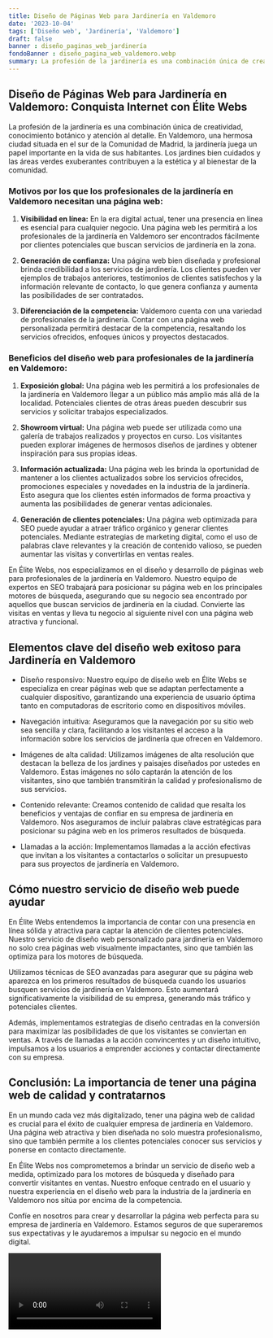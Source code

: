 ```yaml
---
title: Diseño de Páginas Web para Jardinería en Valdemoro
date: '2023-10-04'
tags: ['Diseño web', 'Jardinería', 'Valdemoro']
draft: false
banner : diseño_paginas_web_jardinería
fondoBanner : diseño_pagina_web_valdemoro.webp
summary: La profesión de la jardinería es una combinación única de creatividad, conocimiento botánico y atención al detalle. En Valdemoro, una hermosa ciudad situada en el sur de la Comunidad de Madrid, la jardinería juega un papel importante en la vida de sus habitantes. Los jardines bien cuidados y las áreas verdes exuberantes contribuyen a la estética y al bienestar de la comunidad.
---
```


## Diseño de Páginas Web para Jardinería en Valdemoro: Conquista Internet con Élite Webs

La profesión de la jardinería es una combinación única de creatividad, conocimiento botánico y atención al detalle. En Valdemoro, una hermosa ciudad situada en el sur de la Comunidad de Madrid, la jardinería juega un papel importante en la vida de sus habitantes. Los jardines bien cuidados y las áreas verdes exuberantes contribuyen a la estética y al bienestar de la comunidad.

### Motivos por los que los profesionales de la jardinería en Valdemoro necesitan una página web:

1. **Visibilidad en línea:** En la era digital actual, tener una presencia en línea es esencial para cualquier negocio. Una página web les permitirá a los profesionales de la jardinería en Valdemoro ser encontrados fácilmente por clientes potenciales que buscan servicios de jardinería en la zona.

2. **Generación de confianza:** Una página web bien diseñada y profesional brinda credibilidad a los servicios de jardinería. Los clientes pueden ver ejemplos de trabajos anteriores, testimonios de clientes satisfechos y la información relevante de contacto, lo que genera confianza y aumenta las posibilidades de ser contratados.

3. **Diferenciación de la competencia:** Valdemoro cuenta con una variedad de profesionales de la jardinería. Contar con una página web personalizada permitirá destacar de la competencia, resaltando los servicios ofrecidos, enfoques únicos y proyectos destacados.

### Beneficios del diseño web para profesionales de la jardinería en Valdemoro:

1. **Exposición global:** Una página web les permitirá a los profesionales de la jardinería en Valdemoro llegar a un público más amplio más allá de la localidad. Potenciales clientes de otras áreas pueden descubrir sus servicios y solicitar trabajos especializados.

2. **Showroom virtual:** Una página web puede ser utilizada como una galería de trabajos realizados y proyectos en curso. Los visitantes pueden explorar imágenes de hermosos diseños de jardines y obtener inspiración para sus propias ideas.

3. **Información actualizada:** Una página web les brinda la oportunidad de mantener a los clientes actualizados sobre los servicios ofrecidos, promociones especiales y novedades en la industria de la jardinería. Esto asegura que los clientes estén informados de forma proactiva y aumenta las posibilidades de generar ventas adicionales.

4. **Generación de clientes potenciales:** Una página web optimizada para SEO puede ayudar a atraer tráfico orgánico y generar clientes potenciales. Mediante estrategias de marketing digital, como el uso de palabras clave relevantes y la creación de contenido valioso, se pueden aumentar las visitas y convertirlas en ventas reales.

En Élite Webs, nos especializamos en el diseño y desarrollo de páginas web para profesionales de la jardinería en Valdemoro. Nuestro equipo de expertos en SEO trabajará para posicionar su página web en los principales motores de búsqueda, asegurando que su negocio sea encontrado por aquellos que buscan servicios de jardinería en la ciudad. Convierte las visitas en ventas y lleva tu negocio al siguiente nivel con una página web atractiva y funcional.

<GifSeo />

<Cta />

## Elementos clave del diseño web exitoso para Jardinería en Valdemoro

- Diseño responsivo: Nuestro equipo de diseño web en Élite Webs se especializa en crear páginas web que se adaptan perfectamente a cualquier dispositivo, garantizando una experiencia de usuario óptima tanto en computadoras de escritorio como en dispositivos móviles. 

- Navegación intuitiva: Aseguramos que la navegación por su sitio web sea sencilla y clara, facilitando a los visitantes el acceso a la información sobre los servicios de jardinería que ofrecen en Valdemoro.

- Imágenes de alta calidad: Utilizamos imágenes de alta resolución que destacan la belleza de los jardines y paisajes diseñados por ustedes en Valdemoro. Estas imágenes no sólo captarán la atención de los visitantes, sino que también transmitirán la calidad y profesionalismo de sus servicios.

- Contenido relevante: Creamos contenido de calidad que resalta los beneficios y ventajas de confiar en su empresa de jardinería en Valdemoro. Nos aseguramos de incluir palabras clave estratégicas para posicionar su página web en los primeros resultados de búsqueda.

- Llamadas a la acción: Implementamos llamadas a la acción efectivas que invitan a los visitantes a contactarlos o solicitar un presupuesto para sus proyectos de jardinería en Valdemoro.

## Cómo nuestro servicio de diseño web puede ayudar

En Élite Webs entendemos la importancia de contar con una presencia en línea sólida y atractiva para captar la atención de clientes potenciales. Nuestro servicio de diseño web personalizado para jardinería en Valdemoro no solo crea páginas web visualmente impactantes, sino que también las optimiza para los motores de búsqueda.

Utilizamos técnicas de SEO avanzadas para asegurar que su página web aparezca en los primeros resultados de búsqueda cuando los usuarios busquen servicios de jardinería en Valdemoro. Esto aumentará significativamente la visibilidad de su empresa, generando más tráfico y potenciales clientes.

Además, implementamos estrategias de diseño centradas en la conversión para maximizar las posibilidades de que los visitantes se conviertan en ventas. A través de llamadas a la acción convincentes y un diseño intuitivo, impulsamos a los usuarios a emprender acciones y contactar directamente con su empresa.

## Conclusión: La importancia de tener una página web de calidad y contratarnos

En un mundo cada vez más digitalizado, tener una página web de calidad es crucial para el éxito de cualquier empresa de jardinería en Valdemoro. Una página web atractiva y bien diseñada no solo muestra profesionalismo, sino que también permite a los clientes potenciales conocer sus servicios y ponerse en contacto directamente.

En Élite Webs nos comprometemos a brindar un servicio de diseño web a medida, optimizado para los motores de búsqueda y diseñado para convertir visitantes en ventas. Nuestro enfoque centrado en el usuario y nuestra experiencia en el diseño web para la industria de la jardinería en Valdemoro nos sitúa por encima de la competencia.

Confíe en nosotros para crear y desarrollar la página web perfecta para su empresa de jardinería en Valdemoro. Estamos seguros de que superaremos sus expectativas y le ayudaremos a impulsar su negocio en el mundo digital.

<Video />

<CtaBot job='Jardinería' city='Valdemoro'/>

<Gmaps query='Valdemoro+españa+maps' />